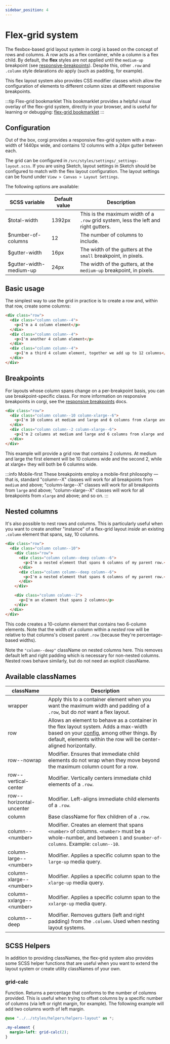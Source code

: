 ```yaml
---
sidebar_position: 4
---
```


# Flex-grid system

The flexbox-based grid layout system in corgi is based on the concept of rows and columns. A row acts as a flex container, while a column is a flex child. By default, the **flex** styles are not applied until the `medium-up` breakpoint (see [responsive-breakpoints](./responsive-breakpoints.mdx)). Despite this, other `.row` and `.column` style delarations _do_ apply (such as padding, for example).

This flex layout system also provides CSS modifier classes which allow the configuration of elements to different column sizes at different responsive breakpoints.

:::tip Flex-grid bookmarklet
This bookmarklet provides a helpful visual overlay of the flex-grid system, directly in your browser, and is useful for learning or debugging: <a href="https://codepen.io/team/wtc/pen/BEjzmW" target="_blank" rel="noreferrer noopener">flex-grid bookmarklet</a>
:::

## Configuration

Out of the box, corgi provides a responsive flex-grid system with a max-width of 1440px wide, and contains 12 columns with a 24px gutter between each.

The grid can be configured in `/src/styles/settings/_settings-layout.scss`. If you are using Sketch, layout settings in Sketch should be configured to match with the flex layout configuration. The layout settings can be found under `View > Canvas > Layout Settings`.

The following options are available:

| SCSS variable           | Default value | Description                                                                         |
| ----------------------- | ------------- | ----------------------------------------------------------------------------------- |
| $total-width            | 1392px        | This is the maximum width of a `.row` grid system, less the left and right gutters. |
| $number-of-columns      | 12            | The number of columns to include.                                                   |
| $gutter-width           | 16px          | The width of the gutters at the `small` breakpoint, in pixels.                      |
| $gutter-width-medium-up | 24px          | The width of the gutters, at the `medium-up` breakpoint, in pixels.                 |

## Basic usage

The simplest way to use the grid in practice is to create a row and, within that row, create some columns:

```html
<div class="row">
  <div class="column column--4">
    <p>I'm a 4 column element</p>
  </div>
  <div class="column column--4">
    <p>I'm another 4 column element</p>
  </div>
  <div class="column column--4">
    <p>I'm a third 4 column element, together we add up to 12 columns</p>
  </div>
</div>
```

## Breakpoints

For layouts whose column spans change on a per-breakpoint basis, you can use breakpoint-specific classs. For more information on responsive breakpoints in corgi, see the [responsive breakpoints](./responsive-breakpoints.mdx) docs.

```html
<div class="row">
  <div class="column column--10 column-xlarge--6">
    <p>I'm 10 columns at medium and large and 6 columns from xlarge and up</p>
  </div>
  <div class="column column--2 column-xlarge--6">
    <p>I'm 2 columns at medium and large and 6 columns from xlarge and up</p>
  </div>
</div>
```

This example will provide a grid row that contains 2 columns. At medium and large the first element will be 10 columns wide and the second 2, while at xlarge+ they will both be 6 columns wide.

:::info Mobile-first
These breakpoints employ a mobile-first philosophy — that is, standard "column--X" classes will work for all breakpoints from `medium` and above; "column-large--X" classes will work for all breakpoints from `large` and above; "column-xlarge--X" classes will work for all breakpoints from `xlarge` and above; and so on.
:::

## Nested columns

It's also possible to nest rows and columns. This is particularly useful when you want to create another "instance" of a flex-grid layout _inside_ an existing `.column` element that spans, say, 10 columns.

```html
<div class="row">
  <div class="column column--10">
    <div class="row">
      <div class="column column--deep column--6">
        <p>I'm a nested element that spans 6 columns of my parent row.</p>
      </div>
      <div class="column column--deep column--6">
        <p>I'm a nested element that spans 6 columns of my parent row.</p>
      </div>
    </div>

    <div class="column column--2">
      <p>I'm an element that spans 2 columns</p>
    </div>
  </div>
</div>
```

This code creates a 10-column element that contains two 6-column elements. Note that the width of a column within a _nested_ row will be relative to that columns's closest parent `.row` (because they're percentage-based widths).

Note the `"column--deep"` className on nested columns here. This removes default left and right padding which is necessary for non-nested columns. Nested rows behave similarly, but do not need an explicit className.

## Available classNames

| className                      | Description                                                                                                                                                                                                                 |
| ------------------------------ | --------------------------------------------------------------------------------------------------------------------------------------------------------------------------------------------------------------------------- |
| wrapper                        | Apply this to a container element when you want the maximum width and padding of a `.row`, but do _not_ want a flex layout.                                                                                                 |
| row                            | Allows an element to behave as a container in the flex layout system. Adds a max-width based on your [config](#configuration), among other things. By default, elements within the row will be center-aligned horizontally. |
| row--nowrap                    | Modifier. Ensures that immediate child elements do not wrap when they move beyond the maximum column count for a row.                                                                                                       |
| row--vertical-center           | Modifier. Vertically centers immediate child elements of a `.row`.                                                                                                                                                          |
| row--horizontal-uncenter       | Modifier. Left-aligns immediate child elements of a `.row`.                                                                                                                                                                 |
| column                         | Base className for flex children of a `.row`.                                                                                                                                                                               |
| column--&lt;number&gt;         | Modifier. Creates an element that spans `<number>` of columns. `<number>` must be a whole-number, and between `1` and `$number-of-columns`. Example: `column--10`.                                                          |
| column-large--&lt;number&gt;   | Modifier. Applies a specific column span to the `large-up` media query.                                                                                                                                                     |
| column-xlarge--&lt;number&gt;  | Modifier. Applies a specific column span to the `xlarge-up` media query.                                                                                                                                                    |
| column-xxlarge--&lt;number&gt; | Modifier. Applies a specific column span to the `xxlarge-up` media query.                                                                                                                                                   |
| column--deep                   | Modifier. Removes gutters (left and right padding) from the `.column`. Used when nesting layout systems.                                                                                                                    |

## SCSS Helpers

In addition to providing classNames, the flex-grid system also provides some SCSS helper functions that are useful when you want to extend the layout system or create utility classNames of your own.

### grid-calc

Function. Returns a percentage that conforms to the number of columns provided. This is useful when trying to offset columns by a specific number of columns (via left or right margin, for example). The following example will add two columns worth of left margin.

```scss title="grid-calc example"
@use "../../styles/helpers/helpers-layout" as *;

.my-element {
  margin-left: grid-calc(2);
}
```
